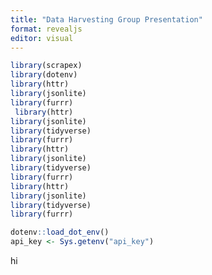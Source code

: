 ```yaml
---
title: "Data Harvesting Group Presentation"
format: revealjs
editor: visual
---
```


```r
library(scrapex)
library(dotenv)
library(httr)
library(jsonlite)
library(furrr)
 library(httr)
library(jsonlite)
library(tidyverse)
library(furrr)
library(httr)
library(jsonlite)
library(tidyverse)
library(furrr)
library(httr)
library(jsonlite)
library(tidyverse)
library(furrr)

```

```r
dotenv::load_dot_env()
api_key <- Sys.getenv("api_key")

```

hi

